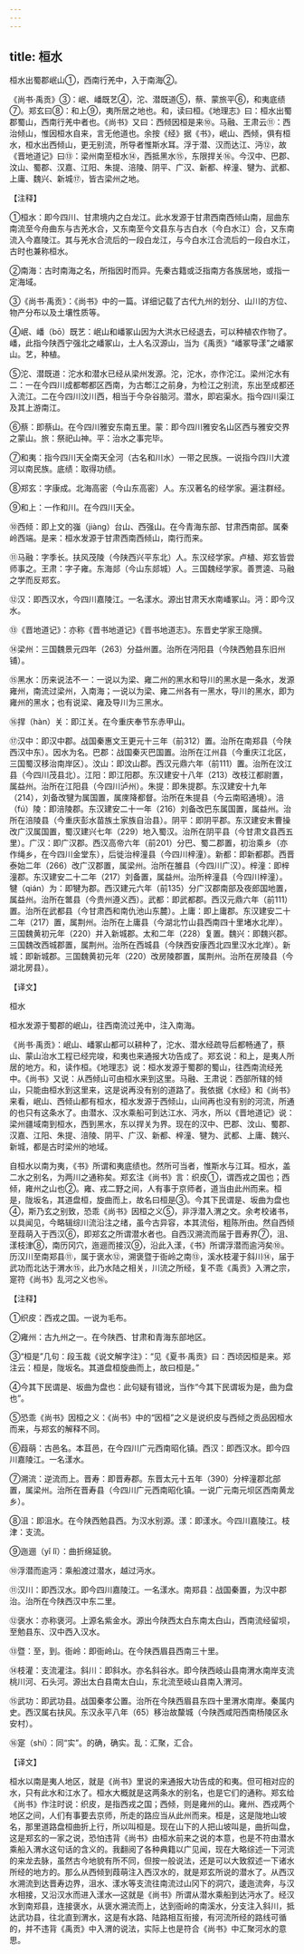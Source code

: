 ```yaml
---
---
---
```

title: 桓水
---





桓水出蜀郡岷山①，西南行羌中，入于南海②。


《尚书·禹贡》③：岷、嶓既艺④，沱、潜既道⑤，蔡、蒙旅平⑥，和夷底绩⑦。郑玄曰⑧：和上⑨，夷所居之地也。和，读曰桓。《地理志》曰：桓水出蜀郡蜀山，西南行羌中者也。《尚书》又曰：西倾因桓是来⑩。马融、王肃云⑪：西治倾山，惟因桓水自来，言无他道也。余按《经》据《书》，岷山、西倾，俱有桓水，桓水出西倾山，更无别流，所导者惟斯水耳。浮于潜、汉而达江、沔⑫，故《晋地道记》曰⑬：梁州南至桓水⑭，西抵黑水⑮，东限捍关⑯。今汉中、巴郡、汶山、蜀郡、汉嘉、江阳、朱提、涪陵、阴平、广汉、新都、梓潼、犍为、武都、上庸、魏兴、新城⑰，皆古梁州之地。


【注释】


①桓水：即今四川、甘肃境内之白龙江。此水发源于甘肃西南西倾山南，屈曲东南流至今舟曲东与古羌水合，又东南至今文县东与古白水（今白水江）合，又东南流入今嘉陵江。其与羌水合流后的一段白龙江，与今白水江合流后的一段白水江，古时也兼称桓水。


②南海：古时南海之名，所指因时而异。先秦古籍或泛指南方各族居地，或指一定海域。


③《尚书·禹贡》：《尚书》中的一篇。详细记载了古代九州的划分、山川的方位、物产分布以及土壤性质等。


④岷、嶓（bō）既艺：岷山和嶓冢山因为大洪水已经退去，可以种植农作物了。嶓，此指今陕西宁强北之嶓冢山，土人名汉源山，当为《禹贡》“嶓冢导漾”之嶓冢山。艺，种植。


⑤沱、潜既道：沱水和潜水已经从梁州发源。沱，沱水，亦作沱江。梁州沱水有二：一在今四川成都郫都区西南，为古郫江之前身，为检江之别流，东出至成都还入流江。二在今四川汶川西，相当于今杂谷脑河。潜水，即宕渠水。指今四川渠江及其上游南江。


⑥蔡：即蔡山。在今四川雅安东南五里。蒙：即今四川雅安名山区西与雅安交界之蒙山。旅：祭祀山神。平：治水之事完毕。


⑦和夷：指今四川天全南天全河（古名和川水）一带之民族。一说指今四川大渡河以南民族。底绩：取得功绩。


⑧郑玄：字康成。北海高密（今山东高密）人。东汉著名的经学家。遍注群经。


⑨和上：一作和川。在今四川天全。


⑩西倾：即上文的嵹（jiàng）台山、西强山。在今青海东部、甘肃西南部。属秦岭西端。是来：桓水发源于甘肃西南西倾山，南行而来。


⑪马融：字季长。扶风茂陵（今陕西兴平东北）人。东汉经学家。卢植、郑玄皆尝师事之。王肃：字子雍。东海郯（今山东郯城）人。三国魏经学家。善贾逵、马融之学而反郑玄。


⑫汉：即西汉水，今四川嘉陵江。一名漾水。源出甘肃天水南嶓冢山。沔：即今汉水。


⑬《晋地道记》：亦称《晋书地道记》《晋书地道志》。东晋史学家王隐撰。


⑭梁州：三国魏景元四年（263）分益州置。治所在沔阳县（今陕西勉县东旧州铺）。


⑮黑水：历来说法不一：一说以为梁、雍二州的黑水和导川的黑水是一条水，发源雍州，南流过梁州，入南海；一说以为梁、雍二州各有一黑水，导川的黑水，即为雍州的黑水；也有说梁、雍及导川为三黑水。


⑯捍（hàn）关：即江关。在今重庆奉节东赤甲山。


⑰汉中：即汉中郡。战国秦惠文王更元十三年（前312）置。治所在南郑县（今陕西汉中东）。因水为名。巴郡：战国秦灭巴国置。治所在江州县（今重庆江北区，三国蜀汉移治南岸区）。汶山：即汶山郡。西汉元鼎六年（前111）置。治所在汶江县（今四川茂县北）。江阳：即江阳郡。东汉建安十八年（213）改枝江都尉置，属益州。治所在江阳县（今四川泸州）。朱提：即朱提郡。东汉建安十九年（214），刘备改犍为属国置，属庲降都督。治所在朱提县（今云南昭通境）。涪（fú）陵：即涪陵郡。东汉建安二十一年（216）刘备改巴东属国置，属益州。治所在涪陵县（今重庆彭水苗族土家族自治县）。阴平：即阴平郡。东汉建安末曹操改广汉属国置，蜀汉建兴七年（229）地入蜀汉。治所在阴平县（今甘肃文县西五里）。广汉：即广汉郡。西汉高帝六年（前201）分巴、蜀二郡置，初治乘乡（亦作绳乡，在今四川金堂东），后徙治梓潼县（今四川梓潼）。新都：即新都郡。西晋泰始二年（266）改广汉郡置，属梁州。治所在雒县（今四川广汉）。梓潼：即梓潼郡。东汉建安二十二年（217）刘备置，属益州。治所梓潼县（今四川梓潼）。犍（qián）为：即犍为郡。西汉建元六年（前135）分广汉郡南部及夜郎国地置，属益州。治所在鄨县（今贵州遵义西）。武都：即武都郡。西汉元鼎六年（前111）置。治所在武都县（今甘肃西和南仇池山东麓）。上庸：即上庸郡。东汉建安二十二年（217）置，属荆州。治所在上庸县（今湖北竹山县西南四十里堵水北岸）。三国魏黄初元年（220）并入新城郡。太和二年（228）复置。魏兴：即魏兴郡。三国魏改西城郡置，属荆州。治所在西城县（今陕西安康西北四里汉水北岸）。新城：即新城郡。三国魏黄初元年（220）改房陵郡置，属荆州。治所在房陵县（今湖北房县）。


【译文】


桓水


桓水发源于蜀郡的岷山，往西南流过羌中，注入南海。


《尚书·禹贡》：岷山、嶓冢山都可以耕种了，沱水、潜水经疏导后都畅通了，蔡山、蒙山治水工程已经完竣，和夷也来通报大功告成了。郑玄说：和上，是夷人所居的地方。和，读作桓。《地理志》说：桓水发源于蜀郡的蜀山，往西南流经羌中。《尚书》又说：从西倾山可由桓水来到这里。马融、王肃说：西部所辖的倾山，只能由桓水到这里来，这是说再没有别的道路了。我依据《水经》和《尚书》来看，岷山、西倾山都有桓水，桓水发源于西倾山，山间再也没有别的河流，所通的也只有这条水了。由潜水、汉水乘船可到达江水、沔水，所以《晋地道记》说：梁州疆域南到桓水，西到黑水，东以捍关为界。现在的汉中、巴郡、汶山、蜀郡、汉嘉、江阳、朱提、涪陵、阴平、广汉、新都、梓潼、犍为、武都、上庸、魏兴、新城，都是古时梁州的地域。


自桓水以南为夷，《书》所谓和夷底绩也。然所可当者，惟斯水与江耳。桓水，盖二水之别名，为两川之通称矣。郑玄注《尚书》言：织皮①，谓西戎之国也；西倾，雍州之山也②。雍、戎二野之间，人有事于京师者，道当由此州而来。桓是，陇坂名，其道盘桓，旋曲而上，故名曰桓是③。今其下民谓是、坂曲为盘也④，斯乃玄之别致，恐乖《尚书》因桓之义⑤，非浮潜入渭之文。余考校诸书，以具闻见，今略辑综川流沿注之绪，虽今古异容，本其流俗，粗陈所由。然自西倾至葭萌入于西汉⑥，即郑玄之所谓潜水者也。自西汉溯流而届于晋寿界⑦，沮、漾枝津⑧，南历冈穴，迤逦而接汉⑨，沿此入漾，《书》所谓浮潜而逾沔矣⑩。历汉川至南郑县⑪，属于褒水⑫，溯褒暨于衙岭之南⑬，溪水枝灌于斜川⑭，届于武功而北达于渭水⑮，此乃水陆之相关，川流之所经，复不乖《禹贡》入渭之宗，寔符《尚书》乱河之义也⑯。


【注释】


①织皮：西戎之国。一说为毛布。


②雍州：古九州之一。在今陕西、甘肃和青海东部地区。


③“桓是”几句：段玉裁《说文解字注》：“见《夏书·禹贡》曰：西顷因桓是来。郑注云：桓是，陇坂名。其道盘桓旋曲而上，故曰桓是。”


④今其下民谓是、坂曲为盘也：此句疑有错讹，当作“今其下民谓坂为是，曲为盘也”。


⑤恐乖《尚书》因桓之义：《尚书》中的“因桓”之义是说织皮与西倾之贡品因桓水而来，与郑玄的解释不同。


⑥葭萌：古邑名。本苴邑，在今四川广元西南昭化镇。西汉：即西汉水。即今四川嘉陵江。一名漾水。


⑦溯流：逆流而上。晋寿：即晋寿郡。东晋太元十五年（390）分梓潼郡北部置，属梁州。治所在晋寿县（今四川广元西南昭化镇。一说广元南元坝区西南黄龙乡）。


⑧沮：即沮水。在今陕西勉县西。为汉水别源。漾：即漾水。今四川嘉陵江。枝津：支流。


⑨迤逦（yǐ lǐ）：曲折绵延貌。


⑩浮潜而逾沔：乘船渡过潜水，越过沔水。


⑪汉川：即西汉水。即今四川嘉陵江。一名漾水。南郑县：战国秦置，为汉中郡治。治所在今陕西汉中东二里。


⑫褒水：亦称褒河。上源名紫金水。源出今陕西太白东南太白山，西南流经留坝，至勉县东、汉中西入汉水。


⑬暨：至，到。衙岭：即衙岭山。在今陕西眉县西南三十里。


⑭枝灌：支流灌注。斜川：即斜水。亦名斜谷水。即今陕西岐山县南渭水南岸支流桃川河、石头河。源出太白县南太白山，东北流至岐山县南入渭河。


⑮武功：即武功县。战国秦孝公置。治所在今陕西眉县东四十里渭水南岸。秦属内史。西汉属右扶风。东汉永平八年（65）移治故斄城（今陕西咸阳西南杨陵区永安村）。


⑯寔（shí）：同“实”。的确，确实。乱：汇聚，汇合。


【译文】


桓水以南是夷人地区，就是《尚书》里说的来通报大功告成的和夷。但可相对应的水，只有此水和江水了。桓水大概就是这两条水的别名，也是它们的通称。郑玄给《尚书》作注时说：织皮，是指西戎之国；西倾，则是雍州的山。雍州、西戎两个地区之间，人们有事要去京师，所走的路应当从此州而来。桓是，这是陇地山坡名，那里道路盘桓曲折上行，所以叫桓是。现在山下的人把山坡叫是，曲折叫盘，这是郑玄的一家之说，恐怕违背《尚书》由桓水前来之说的本意，也是不符由潜水乘船入渭水这句话的含义的。我翻阅了各种典籍以广见闻，现在大略综述一下河流的来龙去脉，虽然古今地貌有所不同，但按一般说法，还是可以大致叙述一下诸水所经的地方的。那么从西倾到葭萌注入西汉水的，就是郑玄所说的潜水了。从西汉水溯流到达晋寿边界，沮水、漾水等支流往南流过山冈下的洞穴，逶迤流奔，与汉水相接，又沿汉水而进入漾水—这就是《尚书》所谓从潜水乘船到达沔水了。经汉水到南郑县，连接褒水，从褒水溯流而上，达到衙岭的南溪水，分支注入斜川，抵达武功县，往北直到渭水，这是有水路、陆路相互衔接，有河流所经的路线可循的，并不违背《禹贡》中入渭的说法，实际上也是符合《尚书》中汇聚河水的意思。